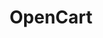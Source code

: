---
title: 'OpenCart'
description: 'Our Gateway provides plugins for popular e-commerce platforms, making it simple to integrate secure and seamless payment processing into your online store. With these plugins, you can quickly connect your Gateway account to platforms like WooCommerce, Magento 2, and OpenCart, enabling a smooth checkout experience for your customers without extensive development work.'
---
